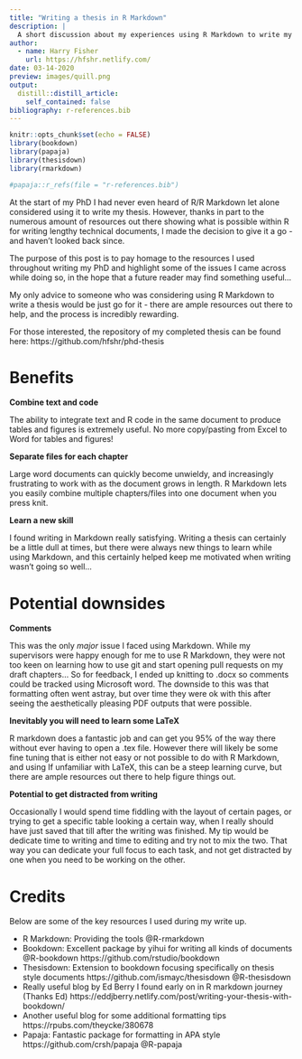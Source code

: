 ```yaml
---
title: "Writing a thesis in R Markdown"
description: |
  A short discussion about my experiences using R Markdown to write my PhD thesis
author:
  - name: Harry Fisher
    url: https://hfshr.netlify.com/
date: 03-14-2020
preview: images/quill.png
output:
  distill::distill_article:
    self_contained: false
bibliography: r-references.bib
---
```


```r
knitr::opts_chunk$set(echo = FALSE)
library(bookdown)
library(papaja)
library(thesisdown)
library(rmarkdown)

#papaja::r_refs(file = "r-references.bib")
```

At the start of my PhD I had never even heard of R/R Markdown let alone considered using it to write my thesis.
However, thanks in part to the numerous amount of resources out there showing what is possible within R for writing lengthy technical documents, I made the decision to give it a go - and haven't looked back since.

The purpose of this post is to pay homage to the resources I used throughout writing my PhD and highlight some of the issues I came across while doing so, in the hope that a future reader may find something useful... 

My only advice to someone who was considering using R Markdown to write a thesis would be just go for it - there are ample resources out there to help, and the process is incredibly rewarding.

<aside>
For those interested, the repository of my completed thesis can be found here: https://github.com/hfshr/phd-thesis
</aside>

# Benefits

**Combine text and code**

The ability to integrate text and R code in the same document to produce tables and figures is extremely useful. 
No more copy/pasting from Excel to Word for tables and figures!

**Separate files for each chapter**

Large word documents can quickly become unwieldy, and increasingly frustrating to work with as the document grows in length.
R Markdown lets you easily combine multiple chapters/files into one document when you press knit.

**Learn a new skill**

I found writing in Markdown really satisfying. 
Writing a thesis can certainly be a little dull at times, but there were always new things to learn while using Markdown, and this certainly helped keep me motivated when writing wasn't going so well...


# Potential downsides 

**Comments** 

This was the only _major_ issue I faced using Markdown. 
While my supervisors were happy enough for me to use R Markdown, they were not too keen on learning how to use git and start opening pull requests on my draft chapters...
So for feedback, I ended up knitting to .docx so comments could be tracked using Microsoft word. 
The downside to this was that formatting often went astray, but over time they were ok with this after seeing the aesthetically pleasing PDF outputs that were possible. 

**Inevitably you will need to learn some LaTeX**

R markdown does a fantastic job and can get you 95% of the way there without ever having to open a .tex file. 
However there will likely be some fine tuning that is either not easy or not possible to do with R Markdown, and using 
If unfamiliar with LaTeX, this can be a steep learning curve, but there are ample resources out there to help figure things out.  

**Potential to get distracted from writing**

Occasionally I would spend time fiddling with the layout of certain pages, or trying to get a specific table looking a certain way, when I really should have just saved that till after the writing was finished. 
My tip would be dedicate time to writing and time to editing and try not to mix the two. 
That way you can dedicate your full focus to each task, and not get distracted by one when you need to be working on the other.


# Credits

Below are some of the key resources I used during my write up. 

- R Markdown: Providing the tools @R-rmarkdown
- Bookdown: Excellent package by yihui for writing all kinds of documents @R-bookdown https://github.com/rstudio/bookdown
- Thesisdown: Extension to bookdown focusing specifically on thesis style documents https://github.com/ismayc/thesisdown @R-thesisdown
- Really useful blog by Ed Berry I found early on in R markdown journey (Thanks Ed) https://eddjberry.netlify.com/post/writing-your-thesis-with-bookdown/
- Another useful blog for some additional formatting tips https://rpubs.com/theycke/380678
- Papaja: Fantastic package for formatting in APA style https://github.com/crsh/papaja @R-papaja



# {.appendix}